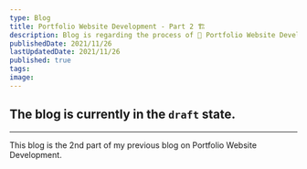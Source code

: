 ```yaml
---
type: Blog
title: Portfolio Website Development - Part 2 🏗️
description: Blog is regarding the process of 🚀 Portfolio Website Development
publishedDate: 2021/11/26
lastUpdatedDate: 2021/11/26
published: true
tags:
image:
---
```


## The blog is currently in the `draft` state.

---

This blog is the 2nd part of my previous blog on Portfolio Website Development.
